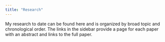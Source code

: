 ```yaml
---
title: "Research"
---
```


My research to date can be found here and is organized by broad topic and chronological order. The links in the sidebar provide a page for each paper with an abstract and links to the full paper.
